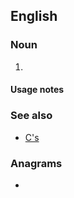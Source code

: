 {{also|Appendix:Variations of "cs"}}
==English==

===Noun===
{{head|en|noun plural form}}

# {{plural of|c|lang=en}}

====Usage notes====
{{U:en:plurals of letters}}

===See also===
* [[C's]]

===Anagrams===
* {{anagrams|en|S.C.|SC|Sc|sc|sc.}}